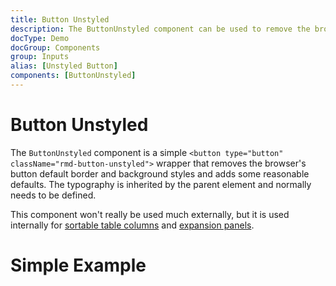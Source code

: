 ```yaml
---
title: Button Unstyled
description: The ButtonUnstyled component can be used to remove the browser default styles for a button.
docType: Demo
docGroup: Components
group: Inputs
alias: [Unstyled Button]
components: [ButtonUnstyled]
---
```


# Button Unstyled

The `ButtonUnstyled` component is a simple
`<button type="button" className="rmd-button-unstyled">` wrapper that removes
the browser's button default border and background styles and adds some
reasonable defaults. The typography is inherited by the parent element and
normally needs to be defined.

This component won't really be used much externally, but it is used
internally for [sortable table columns](./table#sortable-columns)
and [expansion panels](./expansion-panel).

# Simple Example

```demo source="./SimpleExample.tsx"

```
